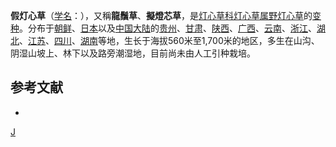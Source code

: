 {{Infraspeciesbox
| image = 
| image_caption = 
| status = 
| status_system = 
| genus = Juncus 
| species = setchuensis
| varietas = effusoides
| authority = Buchen.
}}

'''假灯心草'''（[[学名|学名]]：{{lang|la|''Juncus setchuensis'' var. ''effusoides''}}），又稱'''龍鬚草'''、'''擬燈芯草'''，是[[灯心草科|灯心草科]][[灯心草属|灯心草属]][[野灯心草|野灯心草]]的[[变种|变种]]。分布于[[朝鲜|朝鲜]]、[[日本|日本]]以及[[中国大陆|中国大陆]]的[[贵州|贵州]]、[[甘肃|甘肃]]、[[陕西|陕西]]、[[广西|广西]]、[[云南|云南]]、[[浙江|浙江]]、[[湖北|湖北]]、[[江苏|江苏]]、[[四川|四川]]、[[湖南|湖南]]等地，生长于海拔560米至1,700米的地区，多生在山沟、阴湿山坡上、林下以及路旁潮湿地，目前尚未由人工引种栽培。

== 参考文献 ==
<div class="references-small">
* {{cite web| url =http://www.bioinfo.cn/db05/KmzwSpecies.php?action=view&id=25186| title =假灯心草（变种）| work =《中国高等植物数据库全库》| publisher =中国科学院微生物研究所| author =昆明植物研究所| accessdate =2009-02-25| deadurl =yes| archiveurl =https://web.archive.org/web/20160305023946/http://www.bioinfo.cn/db05/KmzwSpecies.php?action=view&id=25186| archivedate =2016-03-05}}
</div>
{{Taxonbar|from=Q10888629}}

[[Category:灯心草属|J]]


{{植物小作品}}